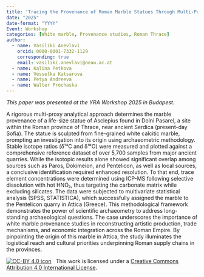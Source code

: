 ```yaml
---
title: 'Tracing the Provenance of Roman Marble Statues Through Multi-Proxy Analysis'
date: "2025"
date-format: "YYYY"
Event: Workshop
categories: [White marble, Provenance studies, Roman Thrace]
author: 
  - name: Vasiliki Anevlavi
    orcid: 0000-0001-7332-1129
    corresponding: true
    email: vasiliki.anevlavi@oeaw.ac.at
  - name: Kalina Petkova
  - name: Vesselka Katsarova
  - name: Petya Andreeva
  - name: Walter Prochaska
---
```


*This paper was presented at the YRA Workshop 2025 in Budapest.*

A rigorous multi-proxy analytical approach determines the marble provenance of a life-size statue of Asclepius found in Dolni Pasarel, a site within the Roman province of Thrace, near ancient Serdica (present-day Sofia). The statue is sculpted from fine-grained white calcitic marble, prompting an investigation into its origin using archaeometric methodology. Stable isotope ratios (δ¹³C and δ¹⁸O) were measured and plotted against a comprehensive reference dataset of over 5,700 samples from major ancient quarries. While the isotopic results alone showed significant overlap among sources such as Paros, Dokimeion, and Pentelicon, as well as local sources, a conclusive identification required enhanced resolution. To that end, trace element concentrations were determined using ICP-MS following selective dissolution with hot HNO₃, thus targeting the carbonate matrix while excluding silicates. The data were subjected to multivariate statistical analysis (SPSS, STATISTICA), which successfully assigned the marble to the Pentelicon quarry in Attica (Greece). This methodological framework demonstrates the power of scientific archaeometry to address long-standing archaeological questions. The case underscores the importance of white marble provenance studies in reconstructing artistic production, trade mechanisms, and economic integration across the Roman Empire. By pinpointing the origin of this marble in Attica, the study illuminates the logistical reach and cultural priorities underpinning Roman supply chains in the provinces.

[![CC-BY 4.0 icon](https://i.creativecommons.org/l/by/4.0/88x31.png)](http://creativecommons.org/licenses/by/4.0/)&nbsp;&nbsp; This work is licensed under a [Creative Commons Attribution 4.0 International License](https://creativecommons.org/licenses/by/4.0/). 
